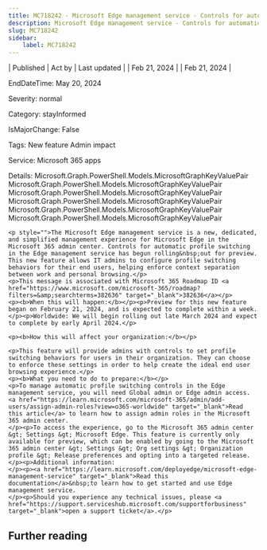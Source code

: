 ```yaml
---
title: MC718242 - Microsoft Edge management service - Controls for automatic profile switching
description: Microsoft Edge management service - Controls for automatic profile switching
slug: MC718242
sidebar:
    label: MC718242
---
```



| Published | Act by | Last updated |
| Feb 21, 2024 |  | Feb 21, 2024 |

EndDateTime: May 20, 2024

Severity: normal

Category: stayInformed

IsMajorChange: False

Tags: New feature Admin impact

Service: Microsoft 365 apps

Details: Microsoft.Graph.PowerShell.Models.MicrosoftGraphKeyValuePair Microsoft.Graph.PowerShell.Models.MicrosoftGraphKeyValuePair Microsoft.Graph.PowerShell.Models.MicrosoftGraphKeyValuePair Microsoft.Graph.PowerShell.Models.MicrosoftGraphKeyValuePair Microsoft.Graph.PowerShell.Models.MicrosoftGraphKeyValuePair Microsoft.Graph.PowerShell.Models.MicrosoftGraphKeyValuePair

```
<p style="">The Microsoft Edge management service is a new, dedicated, and simplified management experience for Microsoft Edge in the Microsoft 365 admin center. Controls for automatic profile switching in the Edge management service has begun rolling&nbsp;out for preview. This new feature allows IT admins to configure profile switching behaviors for their end users, helping enforce context separation between work and personal browsing.</p>
<p>This message is associated with Microsoft 365 Roadmap ID <a href="https://www.microsoft.com/microsoft-365/roadmap?filters=&amp;searchterms=382636" target="_blank">382636</a></p>
<p><b>When this will happen:</b></p><p>Preview for this new feature began on February 21, 2024, and is expected to complete within a week.</p><p>Worldwide: We will begin rolling out late March 2024 and expect to complete by early April 2024.</p>

<p><b>How this will affect your organization:</b></p>

<p>This feature will provide admins with controls to set profile switching behaviors for users in their organization. They can choose to enforce these settings in order to help create the ideal end user browsing experience.</p>
<p><b>What you need to do to prepare:</b></p>
<p>To manage automatic profile switching controls in the Edge management service, you will need Global admin or Edge admin access. <a href="https://learn.microsoft.com/microsoft-365/admin/add-users/assign-admin-roles?view=o365-worldwide" target="_blank">Read this article</a> to learn how to assign admin roles in the Microsoft 365 admin center.
</p><p>To access the experience, go to the Microsoft 365 admin center &gt; Settings &gt; Microsoft Edge. This feature is currently only available for preview, which can be enabled by going to the Microsoft 365 admin center &gt; Settings &gt; Org settings &gt; Organization profile &gt; Release preferences and opting into a targeted release.</p><p>Additional information:
</p><p><a href="https://learn.microsoft.com/deployedge/microsoft-edge-management-service" target="_blank">Read this documentation</a>&nbsp;to learn how to get started and use Edge management service.
</p><p>Should you experience any technical issues, please <a href="https://support.serviceshub.microsoft.com/supportforbusiness" target="_blank">open a support ticket</a>.</p>
```

## Further reading
